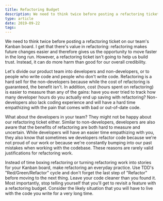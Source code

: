 ```yaml
---
title: Refactoring Budget
description: We need to think twice before posting a refactoring ticket on our team's Kanban board.
type: article
date: 2019-09-22
tags:
---
```


We need to think twice before posting a refactoring ticket on our team's Kanban board. I get that there's value in refactoring: refactoring makes future changes easier and therefore gives us the opportunity to move faster in the long run. However, a refactoring ticket isn't going to help us build trust. Instead, it can do more harm than good for our overall credibility.

Let's divide our product team into developers and non-developers, or to people who write code and people who don't write code. Refactoring is a hard sell for the non-developers because while the cost of refactoring is guaranteed, the benefit isn't. In addition, cost (hours spent on refactoring) is easier to measure than any of the gains: have you ever tried to track how many developer hours do you actually end up saving with refactoring? Non-developers also lack coding experience and will have a hard time empathizing with the pain that comes with bad or out-of-date code.

What about the developers in your team? They might not be happy about our refactoring ticket either. Similar to non-developers, developers are also aware that the benefits of refactoring are both hard to measure and uncertain. While developers will have an easier time empathizing with you, they also know that sometimes we developers refactor code because we're not proud of our work or because we're constantly bumping into our past mistakes when working with the codebase. These reasons are rarely valid justifications for refactoring work.

Instead of time boxing refactoring or turning refactoring work into stories for your Kanban board, make refactoring an everyday practice. Use TDD's "Red/Green/Refactor" cycle and don't forget the last step of "Refactor" before moving to the next thing. Leave your code cleaner than you found it. Most importantly, stop telling yourself that you'll get to revisit a feature with a refactoring budget. Consider the likely situation that you will have to live with the code you write for a very long time.
